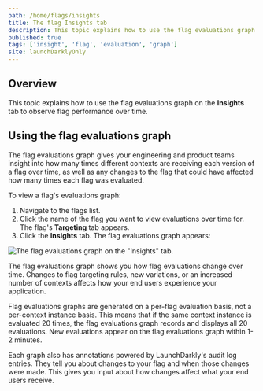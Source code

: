 ```yaml
---
path: /home/flags/insights
title: The flag Insights tab
description: This topic explains how to use the flag evaluations graph on the Insights tab to observe flag performance over time.
published: true
tags: ['insight', 'flag', 'evaluation', 'graph']
site: launchDarklyOnly
---
```


## Overview

This topic explains how to use the flag evaluations graph on the **Insights** tab to observe flag performance over time.

## Using the flag evaluations graph

The flag evaluations graph gives your engineering and product teams insight into how many times different contexts are receiving each version of a flag over time, as well as any changes to the flag that could have affected how many times each flag was evaluated.

To view a flag's evaluations graph:

1. Navigate to the flags list.
2. Click the name of the flag you want to view evaluations over time for. The flag's **Targeting** tab appears.
3. Click the **Insights** tab. The flag evaluations graph appears:

![The flag evaluations graph on the "Insights" tab.](flag-insights.png)

The flag evaluations graph shows you how flag evaluations change over time. Changes to flag targeting rules, new variations, or an increased number of contexts affects how your end users experience your application.

Flag evaluations graphs are generated on a per-flag evaluation basis, not a per-context instance basis. This means that if the same context instance is evaluated 20 times, the flag evaluations graph records and displays all 20 evaluations. New evaluations appear on the flag evaluations graph within 1-2 minutes.

Each graph also has annotations powered by LaunchDarkly's audit log entries. They tell you about changes to your flag and when those changes were made. This gives you input about how changes affect what your end users receive.

